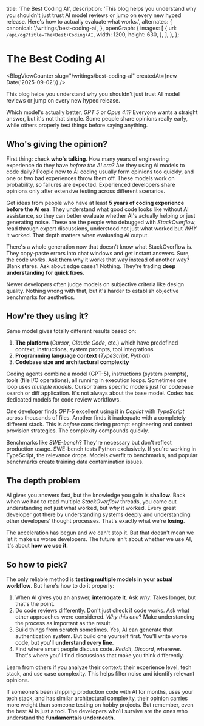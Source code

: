 
  title: 'The Best Coding AI',
  description: 'This blog helps you understand why you shouldn\'t just trust AI model reviews or jump on every new hyped release. Here\'s how to actually evaluate what works.',
  alternates: {
    canonical: '/writings/best-coding-ai',
  },
  openGraph: {
    images: [
      {
        url: `/api/og?title=The+Best+Coding+AI`,
        width: 1200,
        height: 630,
      },
    ],
  },
};

# The Best Coding AI
<BlogViewCounter slug="/writings/best-coding-ai" createdAt={new Date('2025-09-02')} />

This blog helps you understand why you shouldn't just trust AI model reviews or jump on every new hyped release.

Which model's actually better, *GPT 5* or *Opus 4.1?* Everyone wants a straight answer, but it's not that simple. Some people share opinions really early, while others properly test things before saying anything.

## Who's giving the opinion?

First thing: check **who's talking**. How many years of engineering experience do they have *before the AI era?* Are they using AI models to code daily? People new to AI coding usually form opinions too quickly, and one or two bad experiences throw them off. These models work on probability, so failures are expected. Experienced developers share opinions only after extensive testing across different scenarios.

Get ideas from people who have at least **5 years of coding experience before the AI era**. They understand what good code looks like without AI assistance, so they can better evaluate whether AI's actually helping or just generating noise. These are the people who debugged with *StackOverflow*, read through expert discussions, understood not just what worked but *WHY* it worked. That depth matters when evaluating AI output.

There's a whole generation now that doesn't know what StackOverflow is. They copy-paste errors into chat windows and get instant answers. Sure, the code works. Ask them why it works that way instead of another way? Blank stares. Ask about edge cases? Nothing. They're trading **deep understanding for quick fixes**.

Newer developers often judge models on subjective criteria like design quality. Nothing wrong with that, but it's harder to establish objective benchmarks for aesthetics.

## How're they using it?

Same model gives totally different results based on:
1. **The platform** (*Cursor*, *Claude Code*, etc.) which have predefined context, instructions, system prompts, tool integrations
2. **Programming language context** (*TypeScript*, *Python*)
3. **Codebase size and architectural complexity**

Coding agents combine a model (GPT-5), instructions (system prompts), tools (file I/O operations), all running in execution loops. Sometimes one loop uses *multiple models*. Cursor trains specific models just for codebase search or diff application. It's not always about the base model. Codex has dedicated models for code review workflows.

One developer finds *GPT-5* excellent using it in *Copilot* with *TypeScript* across thousands of files. Another finds it inadequate with a completely different stack. This is *before* considering prompt engineering and context provision strategies. The complexity compounds quickly.

Benchmarks like *SWE-bench*? They're necessary but don't reflect production usage. SWE-bench tests Python exclusively. If you're working in TypeScript, the relevance drops. Models overfit to benchmarks, and popular benchmarks create training data contamination issues.

## The depth problem

AI gives you answers fast, but the knowledge you gain is **shallow**. Back when we had to read multiple *StackOverflow* threads, you came out understanding not just what worked, but *why* it worked. Every great developer got there by understanding systems deeply and understanding other developers' thought processes. That's exactly what we're **losing**.

The acceleration has begun and we can't stop it. But that doesn't mean we let it make us worse developers. The future isn't about whether we use AI, it's about **how we use it**.

## So how to pick?

The only reliable method is **testing multiple models in your actual workflow**. But here's how to do it properly:

1. When AI gives you an answer, **interrogate it**. Ask *why*. Takes longer, but that's the point.
2. Do code reviews differently. Don't just check if code works. Ask what other approaches were considered. *Why this one*? Make understanding the process as important as the result.
3. Build things from scratch sometimes. Yes, AI can generate that authentication system. But build one yourself first. You'll write worse code, but you'll **understand every line**.
4. Find where smart people discuss code. *Reddit*, *Discord*, wherever. That's where you'll find discussions that make you think differently.

Learn from others if you analyze their context: their experience level, tech stack, and use case complexity. This helps filter noise and identify relevant opinions.

If someone's been shipping production code with AI for months, uses your tech stack, and has similar architectural complexity, their opinion carries more weight than someone testing on hobby projects. But remember, even the best AI is just a tool. The developers who'll survive are the ones who understand the **fundamentals underneath**.
